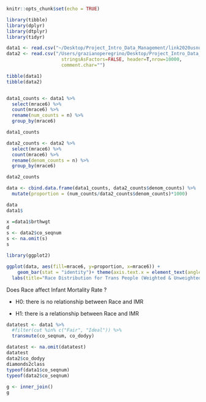 ```r
knitr::opts_chunk$set(echo = TRUE)
```

```r
library(tibble)
library(dplyr)
library(dtplyr)
library(tidyr)

data1 <- read.csv("~/Desktop/Project_Intro_Data_Management/link2020usnum.csv")
data2 <- read.csv("/Users/grazianoperegrino/Desktop/Project_Intro_Data_Management/link2020usden.csv", 
                    stringsAsFactors=FALSE, header=T,nrow=10000, 
                    comment.char="") 

tibble(data1)
tibble(data2)


data1_counts <- data1 %>%
  select(mrace6) %>%
  count(mrace6) %>%
  rename(num_counts = n) %>%
  group_by(mrace6)

data1_counts

data2_counts <- data2 %>%
  select(mrace6) %>%
  count(mrace6) %>%
  rename(denom_counts = n) %>%
  group_by(mrace6)

data2_counts

data <- cbind.data.frame(data1_counts, data2_counts$denom_counts) %>%
  mutate(proportion = (num_counts/data2_counts$denom_counts)*1000)

data
data1$

x =data1$brthwgt 
d
s <- data2$co_seqnum
s <- na.omit(s)
s
```
```r
library(ggplot2)

ggplot(data, aes(fill=mrace6, y=proportion, x=mrace6)) + 
    geom_bar(stat = "identity")+ theme(axis.text.x = element_text(angle = 45, vjust = 1, hjust=1)) +
  labs(title="Race Distribution for Trans People (Weighted & Unweighted)")

```

Does Race affect Infant Mortality Rate ?

- H0: there is no relationship between Race and IMR

- H1: there is a relationship between Race and IMR

```r
datatest <- data1 %>%
  #filter(cut %in% c("Fair", "Ideal")) %>%
  transmute(co_seqnum, co_dodyy)

datatest <- na.omit(datatest)
datatest
data2$co_dodyy
diamonds2class
typeof(data1$co_seqnum)
typeof(data2$co_seqnum)
              
g <- inner_join()
g
```
